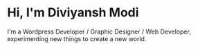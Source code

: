 # Hi, I'm Diviyansh Modi

I'm a Wordpress Developer / Graphic Designer / Web Developer, experimenting new things to create a new world.
